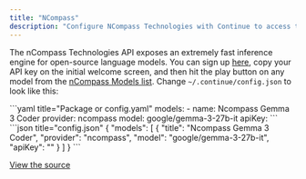 ```yaml
---
title: "NCompass"
description: "Configure NCompass Technologies with Continue to access their fast inference engine for open-source models like Google's Gemma 3 Coder"
---
```


The nCompass Technologies API exposes an extremely fast inference engine for open-source language models. You can sign up [here](https://app.ncompass.tech/api-settings), copy your API key on the initial welcome screen, and then hit the play button on any model from the [nCompass Models list](https://ncompass.tech/models). Change `~/.continue/config.json` to look like this:

<Tabs>
   <Tab title="YAML">
   ```yaml title="Package or config.yaml"
   models:
     - name: Ncompass Gemma 3 Coder
       provider: ncompass
       model: google/gemma-3-27b-it
       apiKey: <YOUR_NCOMPASS_API_KEY>
   ```
   </Tab>
   <Tab title="JSON">
	```json title="config.json"
	{
      "models": [
        {
          "title": "Ncompass Gemma 3 Coder",
          "provider": "ncompass",
          "model": "google/gemma-3-27b-it",
          "apiKey": "<YOUR_NCOMPASS_API_KEY>"
        }
      ]
	}
    ```
   </Tab>
</Tabs>

[View the source](https://github.com/continuedev/continue/blob/main/core/llm/llms/NCompass.ts)